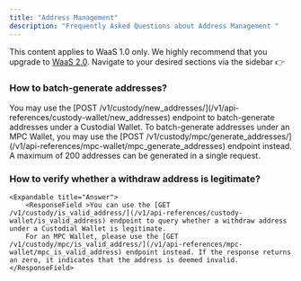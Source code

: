 ```yaml
---
title: "Address Management"
description: "Frequently Asked Questions about Address Management "
---
```

<Note>This content applies to WaaS 1.0 only. We highly recommend that you upgrade to [WaaS 2.0](/v2/guides/overview/introduction).</Note>
<Tip> Navigate to your desired sections via the sidebar   👉 </Tip>


### How to batch-generate addresses?
   <Expandable title="Answer">
      <ResponseField >You may use the [POST /v1/custody/new_addresses/](/v1/api-references/custody-wallet/new_addresses) endpoint to batch-generate addresses under a Custodial Wallet.
         To batch-generate addresses under an MPC Wallet, you may use the [POST /v1/custody/mpc/generate_addresses/](/v1/api-references/mpc-wallet/mpc_generate_addresses) endpoint instead. A maximum of 200 addresses can be generated in a single request.</ResponseField>
  </Expandable>

### How to verify whether a withdraw address is legitimate?
    <Expandable title="Answer">
        <ResponseField >You can use the [GET /v1/custody/is_valid_address/](/v1/api-references/custody-wallet/is_valid_address) endpoint to query whether a withdraw address under a Custodial Wallet is legitimate.
        For an MPC Wallet, please use the [GET /v1/custody/mpc/is_valid_address/](/v1/api-references/mpc-wallet/mpc_is_valid_address) endpoint instead. If the response returns an zero, it indicates that the address is deemed invalid.</ResponseField>
  </Expandable>